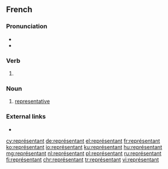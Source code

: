 ==French==

===Pronunciation===
* {{audio|Fr-représentant.ogg|audio|lang=fr}}
* {{IPA|/ʁə.pʁe.zɑ̃.tɑ̃/|lang=fr}}

===Verb===
{{head|fr|present participle}}

# {{present participle of|représenter|lang=fr}}

===Noun===
{{fr-noun|m|f=représentante|sort=representant}}

# [[representative]]

===External links===
* {{R:TLFi}}

[[cy:représentant]]
[[de:représentant]]
[[el:représentant]]
[[fr:représentant]]
[[ko:représentant]]
[[io:représentant]]
[[ku:représentant]]
[[hu:représentant]]
[[mg:représentant]]
[[nl:représentant]]
[[pl:représentant]]
[[ru:représentant]]
[[fi:représentant]]
[[chr:représentant]]
[[tr:représentant]]
[[vi:représentant]]